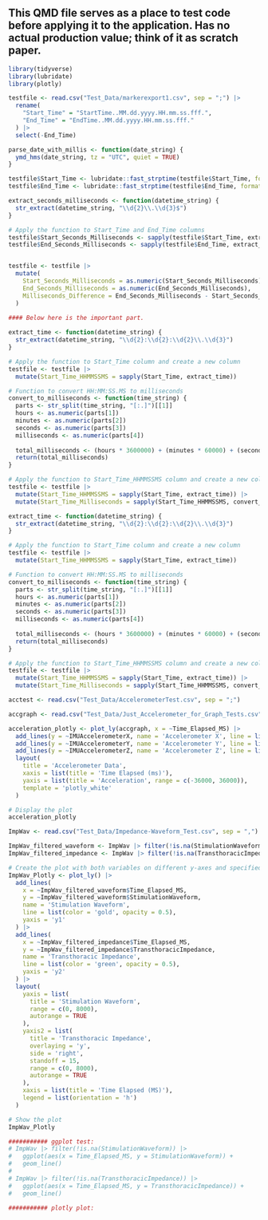 ## This QMD file serves as a place to test code before applying it to the application. Has no actual production value; think of it as scratch paper.


```r
library(tidyverse)
library(lubridate)
library(plotly)
```

```r
testfile <- read.csv("Test_Data/markerexport1.csv", sep = ";") |>
  rename(
    "Start_Time" = "StartTime..MM.dd.yyyy.HH.mm.ss.fff.",
    "End_Time" = "EndTime..MM.dd.yyyy.HH.mm.ss.fff."
  ) |>
  select(-End_Time)
```

```r
parse_date_with_millis <- function(date_string) {
  ymd_hms(date_string, tz = "UTC", quiet = TRUE)
}

testfile$Start_Time <- lubridate::fast_strptime(testfile$Start_Time, format = "%m/%d/%Y %H:%M:%OS", tz = "UTC")
testfile$End_Time <- lubridate::fast_strptime(testfile$End_Time, format = "%m/%d/%Y %H:%M:%OS", tz = "UTC")
```

```r
extract_seconds_milliseconds <- function(datetime_string) {
  str_extract(datetime_string, "\\d{2}\\.\\d{3}$")
}

# Apply the function to Start_Time and End_Time columns
testfile$Start_Seconds_Milliseconds <- sapply(testfile$Start_Time, extract_seconds_milliseconds)
testfile$End_Seconds_Milliseconds <- sapply(testfile$End_Time, extract_seconds_milliseconds)


testfile <- testfile |>
  mutate(
    Start_Seconds_Milliseconds = as.numeric(Start_Seconds_Milliseconds),
    End_Seconds_Milliseconds = as.numeric(End_Seconds_Milliseconds),
    Milliseconds_Difference = End_Seconds_Milliseconds - Start_Seconds_Milliseconds
  )
  
#### Below here is the important part.

extract_time <- function(datetime_string) {
  str_extract(datetime_string, "\\d{2}:\\d{2}:\\d{2}\\.\\d{3}")
}

# Apply the function to Start_Time column and create a new column
testfile <- testfile |>
  mutate(Start_Time_HHMMSSMS = sapply(Start_Time, extract_time))

# Function to convert HH:MM:SS.MS to milliseconds
convert_to_milliseconds <- function(time_string) {
  parts <- str_split(time_string, "[:.]")[[1]]
  hours <- as.numeric(parts[1])
  minutes <- as.numeric(parts[2])
  seconds <- as.numeric(parts[3])
  milliseconds <- as.numeric(parts[4])
  
  total_milliseconds <- (hours * 3600000) + (minutes * 60000) + (seconds * 1000) + milliseconds
  return(total_milliseconds)
}

# Apply the function to Start_Time_HHMMSSMS column and create a new column
testfile <- testfile |>
  mutate(Start_Time_HHMMSSMS = sapply(Start_Time, extract_time)) |>
  mutate(Start_Time_Milliseconds = sapply(Start_Time_HHMMSSMS, convert_to_milliseconds))
```

```r
extract_time <- function(datetime_string) {
  str_extract(datetime_string, "\\d{2}:\\d{2}:\\d{2}\\.\\d{3}")
}

# Apply the function to Start_Time column and create a new column
testfile <- testfile |>
  mutate(Start_Time_HHMMSSMS = sapply(Start_Time, extract_time))

# Function to convert HH:MM:SS.MS to milliseconds
convert_to_milliseconds <- function(time_string) {
  parts <- str_split(time_string, "[:.]")[[1]]
  hours <- as.numeric(parts[1])
  minutes <- as.numeric(parts[2])
  seconds <- as.numeric(parts[3])
  milliseconds <- as.numeric(parts[4])
  
  total_milliseconds <- (hours * 3600000) + (minutes * 60000) + (seconds * 1000) + milliseconds
  return(total_milliseconds)
}

# Apply the function to Start_Time_HHMMSSMS column and create a new column
testfile <- testfile |>
  mutate(Start_Time_HHMMSSMS = sapply(Start_Time, extract_time)) |>
  mutate(Start_Time_Milliseconds = sapply(Start_Time_HHMMSSMS, convert_to_milliseconds))
```

```r
acctest <- read.csv("Test_Data/AccelerometerTest.csv", sep = ";")

accgraph <- read.csv("Test_Data/Just_Accelerometer_for_Graph_Tests.csv", sep = ",")
```

```r
acceleration_plotly <- plot_ly(accgraph, x = ~Time_Elapsed_MS) |>
  add_lines(y = ~IMUAccelerometerX, name = 'Accelerometer X', line = list(color = 'blue2', width = 2), opacity = 0.5) |>
  add_lines(y = ~IMUAccelerometerY, name = 'Accelerometer Y', line = list(color = 'purple', width = 2), opacity = 0.5) |>
  add_lines(y = ~IMUAccelerometerZ, name = 'Accelerometer Z', line = list(color = 'green', width = 2), opacity = 0.5) |>
  layout(
    title = 'Accelerometer Data',
    xaxis = list(title = 'Time Elapsed (ms)'),
    yaxis = list(title = 'Acceleration', range = c(-36000, 36000)),
    template = 'plotly_white'
  )

# Display the plot
acceleration_plotly
```

```r
ImpWav <- read.csv("Test_Data/Impedance-Waveform_Test.csv", sep = ",")
```

```r
ImpWav_filtered_waveform <- ImpWav |> filter(!is.na(StimulationWaveform))
ImpWav_filtered_impedance <- ImpWav |> filter(!is.na(TransthoracicImpedance))

# Create the plot with both variables on different y-axes and specified settings
ImpWav_Plotly <- plot_ly() |>
  add_lines(
    x = ~ImpWav_filtered_waveform$Time_Elapsed_MS,
    y = ~ImpWav_filtered_waveform$StimulationWaveform,
    name = 'Stimulation Waveform',
    line = list(color = 'gold', opacity = 0.5),
    yaxis = 'y1'
  ) |>
  add_lines(
    x = ~ImpWav_filtered_impedance$Time_Elapsed_MS,
    y = ~ImpWav_filtered_impedance$TransthoracicImpedance,
    name = 'Transthoracic Impedance',
    line = list(color = 'green', opacity = 0.5),
    yaxis = 'y2'
  ) |>
  layout(
    yaxis = list(
      title = 'Stimulation Waveform',
      range = c(0, 8000),
      autorange = TRUE
    ),
    yaxis2 = list(
      title = 'Transthoracic Impedance',
      overlaying = 'y',
      side = 'right',
      standoff = 15,
      range = c(0, 8000),
      autorange = TRUE
    ),
    xaxis = list(title = 'Time Elapsed (MS)'),
    legend = list(orientation = 'h')
  )

# Show the plot
ImpWav_Plotly

########### ggplot test:
# ImpWav |> filter(!is.na(StimulationWaveform)) |> 
#   ggplot(aes(x = Time_Elapsed_MS, y = StimulationWaveform)) +
#   geom_line()
# 
# ImpWav |> filter(!is.na(TransthoracicImpedance)) |> 
#   ggplot(aes(x = Time_Elapsed_MS, y = TransthoracicImpedance)) +
#   geom_line()

########### plotly plot:
```

